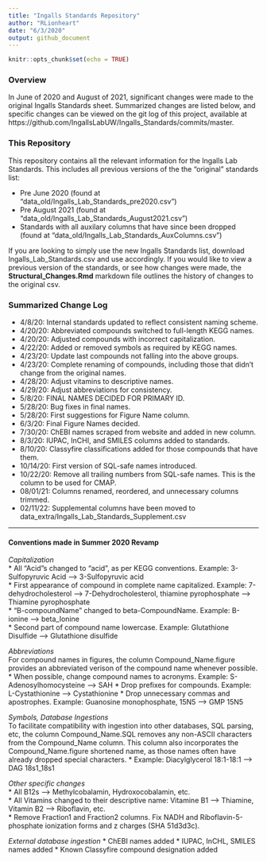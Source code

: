 ```yaml
---
title: "Ingalls Standards Repository"
author: "RLionheart"
date: "6/3/2020"
output: github_document
---
```


```r
knitr::opts_chunk$set(echo = TRUE)
```

<!--This document was created by knitting the README.Rmd file. Please edit that instead.-->

### Overview
In June of 2020 and August of 2021, significant changes were made to the original Ingalls Standards sheet. Summarized changes are listed below, and specific changes can be viewed on the git log of this project, available at https://github.com/IngallsLabUW/Ingalls_Standards/commits/master.

### This Repository 
This repository contains all the relevant information for the Ingalls Lab Standards. This includes all previous versions of the the "original" standards list: 

- Pre June 2020 (found at "data_old/Ingalls_Lab_Standards_pre2020.csv") 
- Pre August 2021 (found at "data_old/Ingalls_Lab_Standards_August2021.csv") 
- Standards with all auxilary columns that have since been dropped (found at "data_old/Ingalls_Lab_Standards_AuxColumns.csv")

If you are looking to simply use the new Ingalls Standards list, download Ingalls_Lab_Standards.csv and use accordingly. If you would like to view a previous version of the standards, or see how changes were made, the **Structural_Changes.Rmd** markdown file outlines the history of changes to the original csv.


### Summarized Change Log
  - 4/8/20: Internal standards updated to reflect consistent naming scheme.  
  - 4/20/20: Abbreviated compounds switched to full-length KEGG names.  
  - 4/20/20: Adjusted compounds with incorrect capitalization.  
  - 4/22/20: Added or removed symbols as required by KEGG names.  
  - 4/23/20: Update last compounds not falling into the above groups.
  - 4/23/20: Complete renaming of compounds, including those that didn't change from the original names.
  - 4/28/20: Adjust vitamins to descriptive names.
  - 4/29/20: Adjust abbreviations for consistency.
  - 5/8/20: FINAL NAMES DECIDED FOR PRIMARY ID.
  - 5/28/20: Bug fixes in final names.
  - 5/28/20: First suggestions for Figure Name column.
  - 6/3/20: Final Figure Names decided.
  - 7/30/20: ChEBI names scraped from website and added in new column.
  - 8/3/20: IUPAC, InCHI, and SMILES columns added to standards.
  - 8/10/20: Classyfire classifications added for those compounds that have them.
  - 10/14/20: First version of SQL-safe names introduced. 
  - 10/22/20: Remove all trailing numbers from SQL-safe names. This is the column to be used for CMAP.
  - 08/01/21: Columns renamed, reordered, and unnecessary columns trimmed.
  - 02/11/22: Supplemental columns have been moved to data_extra/Ingalls_Lab_Standards_Supplement.csv


------

#### Conventions made in Summer 2020 Revamp

*Capitalization*  
* All "Acid"s changed to "acid", as per KEGG conventions. Example: 3-Sulfopyruvic Acid --> 3-Sulfopyruvic acid  
* First appearance of compound in complete name capitalized. Example: 7-dehydrocholesterol --> 7-Dehydrocholesterol, thiamine pyrophosphate --> Thiamine pyrophosphate  
* "B-compoundName" changed to beta-CompoundName. Example: B-ionine --> beta_Ionine  
* Second part of compound name lowercase. Example: Glutathione Disulfide --> Glutathione disulfide  

*Abbreviations*  
For compound names in figures, the column Compound_Name.figure provides an abbreviated verison of the compound name whenever possible.
* When possible, change compound names to acronyms. Example: S-Adenosylhomocysteine --> SAH
* Drop prefixes for compounds. Example: L-Cystathionine --> Cystathionine
* Drop unnecessary commas and apostrophes. Example: Guanosine monophosphate, 15N5 --> GMP 15N5

*Symbols, Database Ingestions*  
To facilitate compatibility with ingestion into other databases, SQL parsing, etc, the column Compound_Name.SQL removes any non-ASCII characters from the Compound_Name column. This column also incorporates the Compound_Name.figure shortened name, as those names often have already dropped special characters. 
* Example: Diacylglycerol 18:1-18:1 --> DAG 18s1_18s1

*Other specific changes*  
* All B12s --> Methylcobalamin, Hydroxocobalamin, etc.  
* All Vitamins changed to their descriptive name: Vitamine B1 --> Thiamine, Vitamin B2 --> Riboflavin, etc.  
* Remove Fraction1 and Fraction2 columns. Fix NADH and Riboflavin-5-phosphate ionization forms and z charges (SHA 51d3d3c).

*External database ingestion*
* ChEBI names added
* IUPAC, InCHL, SMILES names added
* Known Classyfire compound designation added
